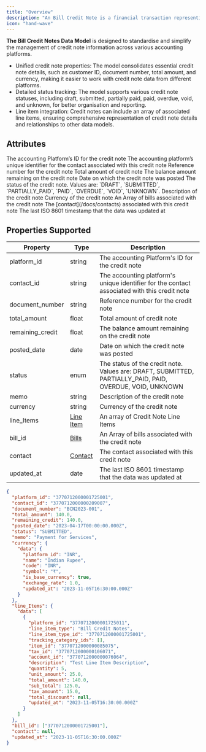 ```yaml
---
title: "Overview"
description: "An Bill Credit Note is a financial transaction representing a reduction that can be applied against one or multiple bills issued to Vendors."
icon: "hand-wave"
---
```


**The Bill Credit Notes Data Model** is designed to standardise and simplify the management of credit note information across various accounting platforms.

- Unified credit note properties: The model consolidates essential credit note details, such as customer ID, document number, total amount, and currency, making it easier to work with credit note data from different platforms.
- Detailed status tracking: The model supports various credit note statuses, including draft, submitted, partially paid, paid, overdue, void, and unknown, for better organisation and reporting.
- Line item integration: Credit notes can include an array of associated line items, ensuring comprehensive representation of credit note details and relationships to other data models.

## Attributes

<ResponseField name="platform_id" type="string" required>
  The accounting Platform’s ID for the credit note
</ResponseField>

<ResponseField name="contact_id" type="string" required>
  The accounting platform’s unique identifier for the contact associated with this credit note
</ResponseField>

<ResponseField name="document_number" type="string" required>
  Reference number for the credit note
</ResponseField>

<ResponseField name="total_amount" type="float" required>
  Total amount of credit note
</ResponseField>

<ResponseField name="remaining_credit" type="float" required>
  The balance amount remaining on the credit note
</ResponseField>

<ResponseField name="posted_date" type="date" required>
  Date on which the credit note was posted
</ResponseField>

<ResponseField name="status" type="enum" required>
  The status of the credit note. Values are: `DRAFT`, `SUBMITTED`, `PARTIALLY_PAID`, `PAID`, `OVERDUE`, `VOID`, `UNKNOWN`.
</ResponseField>

<ResponseField name="memo" type="string" required>
  Description of the credit note
</ResponseField>

<ResponseField name="currency" type="string" required>
  Currency of the credit note
</ResponseField>

<ResponseField name="line_Items" type="Line Item" required>
  <Expandable title="properties">
    <ResponseField name="data" type="Object" required>
      <Expandable title="properties">
        <Snippet file="line_items_snippeet.mdx" />
      </Expandable>
    </ResponseField>
  </Expandable>
</ResponseField>

<ResponseField name="bill_id" type="string[]" required>
  An Array of bills associated with the credit note
</ResponseField>

<ResponseField name="contact" type="Contact" required>
  The [contact](/docs/contacts) associated with this credit note
</ResponseField>

<ResponseField name="updated_at" type="date" required>
  The last ISO 8601 timestamp that the data was updated at
</ResponseField>

## Properties Supported

| Property         | Type                          | Description                                                                                               |
| ---------------- | ----------------------------- | --------------------------------------------------------------------------------------------------------- |
| platform_id      | string                        | The accounting Platform's ID for the credit note                                                          |
| contact_id       | string                        | The accounting platform's unique identifier for the contact associated with this credit note              |
| document_number  | string                        | Reference number for the credit note                                                                      |
| total_amount     | float                         | Total amount of credit note                                                                               |
| remaining_credit | float                         | The balance amount remaining on the credit note                                                           |
| posted_date      | date                          | Date on which the credit note was posted                                                                  |
| status           | enum                          | The status of the credit note. Values are: DRAFT, SUBMITTED, PARTIALLY_PAID, PAID, OVERDUE, VOID, UNKNOWN |
| memo             | string                        | Description of the credit note                                                                            |
| currency         | string                        | Currency of the credit note                                                                               |
| line_Items       | [Line Item](/docs/line-items) | An array of Credit Note Line Items                                                                        |
| bill_id          | [Bills](/docs/bills)          | An Array of bills associated with the credit note                                                         |
| contact          | [Contact](/docs/contacts)     | The contact associated with this credit note                                                              |
| updated_at       | date                          | The last ISO 8601 timestamp that the data was updated at                                                  |

<ResponseExample name="The Bank Transaction Object" >

```json The Bank Transaction Object
{
  "platform_id": "3770712000001725001",
  "contact_id": "3770712000000209007",
  "document_number": "BCN2023-001",
  "total_amount": 140.0,
  "remaining_credit": 140.0,
  "posted_date": "2023-04-17T00:00:00.000Z",
  "status": "SUBMITTED",
  "memo": "Payment for Services",
  "currency": {
    "data": {
      "platform_id": "INR",
      "name": "Indian Rupee",
      "code": "INR",
      "symbol": "₹",
      "is_base_currency": true,
      "exchange_rate": 1.0,
      "updated_at": "2023-11-05T16:30:00.000Z"
    }
  },
  "line_Items": {
    "data": [
      {
        "platform_id": "3770712000001725011",
        "line_item_type": "Bill Credit Notes",
        "line_item_type_id": "3770712000001725001",
        "tracking_category_ids": [],
        "item_id": "3770712000000085075",
        "tax_id": "3770712000000106071",
        "account_id": "3770712000000076064",
        "description": "Test Line Item Description",
        "quantity": 5,
        "unit_amount": 25.0,
        "total_amount": 140.0,
        "sub_total": 125.0,
        "tax_amount": 15.0,
        "total_discount": null,
        "updated_at": "2023-11-05T16:30:00.000Z"
      }
    ]
  },
  "bill_id": ["3770712000001725001"],
  "contact": null,
  "updated_at": "2023-11-05T16:30:00.000Z"
}
```

</ResponseExample>
